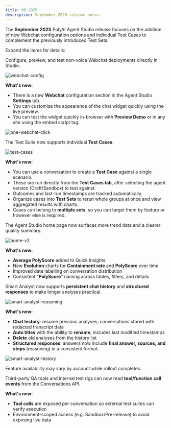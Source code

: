```yaml
---
title: 09.2025
description: September 2025 release notes.
---
```


The **September 2025** PolyAI Agent Studio release focuses on the addition of new Webchat configuration options and individual Test Cases
to complement the previously introduced Test Sets.

Expand the items for details:

<AccordionGroup>

<Accordion title="Webchat configuration" icon="comments" id="webchat-config">

Configure, preview, and test non-voice Webchat deployments directly in Studio.

![webchat-config](/images/release-notes/2509/webchat.png)

**What's new:**
- There is a new **Webchat** configuration section in the Agent Studio **Settings** tab.
- You can customize the appearance of the chat widget quickly using the live preview.
- You can test the widget quickly in-browser with **Preview Demo** or in any site using the embed script tag:

![one-webchat-click](/images/release-notes/2509/script-tag.png)

</Accordion>

<Accordion title="Test cases" icon="vial" id="test-cases">

The Test Suite now supports individual **Test Cases**.

![test-cases](/images/release-notes/2509/test-case.png)

**What's new:**
- You can use a conversation to create a **Test Case** against a single scenario.
- These are run directly from the **Test Cases tab**, after selecting the agent version (Draft/Sandbox) to test against.
- Outcomes and last-run timestamps are tracked automatically.
- Organize cases into **Test Sets** to rerun whole groups at once and view aggregated results with charts.
- Cases can belong to **multiple sets**, so you can target them by feature or however else is required.

</Accordion>

<Accordion title="Home page updates" icon="house" id="home-page-v2">

The Agent Studio home page now surfaces more trend data and a clearer quality summary.

![home-v2](/images/release-notes/2509/new-homepage.png)

**What's new:**
- **Average PolyScore** added to Quick Insights
- New **Evolution** charts for **Containment rate** and **PolyScore** over time
- Improved date labelling on conversation distribution
- Consistent “**PolyScore**” naming across tables, filters, and details

</Accordion>

<Accordion title="Smart Analyst: chat history + structured answers" icon="comments-question" id="smart-analyst-history">

Smart Analyst now supports **persistent chat history** and **structured responses** to make longer analyses practical.

![smart-analyst-reasoning](/images/release-notes/2509/smart-analyst-reasoning.png)

**What's new:**
- **Chat history**: resume previous analyses; conversations stored with redacted transcript data
- **Auto titles** with the ability to **rename**; includes last modified timestamps
- **Delete** old analyses from the history list
- **Structured responses**: answers now include **final answer, sources, and steps** (reasoning) in a consistent format.

![smart-analyst-history](/images/release-notes/2509/smart-analyst-history.png)

<Warning>Feature availability may vary by account while rollout completes.</Warning>

</Accordion>

<Accordion title="Conversations API: tool calls" icon="brackets-curly" id="conversations-api-tool-calls">

Third-party QA tools and internal test rigs can now read **tool/function call events** from the Conversations API.

**What's new:**
- **Tool calls** are exposed per conversation so external test suites can verify execution
- Environment-scoped access (e.g. Sandbox/Pre-release) to avoid exposing live data

</Accordion>

</AccordionGroup>